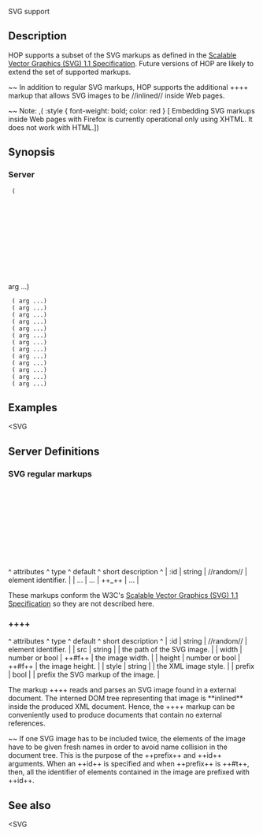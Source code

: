 <doc> SVG support

== Description ==

HOP supports a subset of the SVG markups as defined in the
[[http://www.w3.org/TR/SVG11/|Scalable Vector Graphics (SVG) 1.1 Specification]].
Future versions of HOP are likely to extend the set of supported
markups.

~~ In addition to regular SVG markups, HOP supports the additional
++<SVG:IMG>++ markup that allows SVG images to be //inlined// inside
Web pages.

~~ Note: ,(<SPAN> :style { font-weight: bold; color: red } [
Embedding SVG markups inside Web pages with Firefox is currently 
operational only using XHTML. It does not work with HTML.])

== Synopsis ==

=== Server ===

  (<SVG> arg ...)
  (<SVG:G> arg ...)
  (<SVG:DEFS> arg ...)
  (<SVG:RECT> arg ...)
  (<SVG:CIRCLE> arg ...)
  (<SVG:ELLIPSE> arg ...)
  (<SVG:LINE> arg ...)
  (<SVG:POLYLINE> arg ...)
  (<SVG:POLYGON> arg ...)
  (<SVG:TEXT> arg ...)
  (<SVG:TSPAN> arg ...)
  (<SVG:TREF> arg ...)
  (<SVG:TEXTPATH> arg ...)
  (<SVG:IMG> arg ...)


== Examples ==

<example><SVG</example>

== Server Definitions ==
<server>

=== SVG regular markups ===
<markup> <SVG>
<markup> <SVG:G>
<markup> <SVG:DEFS>
<markup> <SVG:RECT>
<markup> <SVG:CIRCLE>
<markup> <SVG:ELLIPSE>
<markup> <SVG:LINE>
<markup> <SVG:POLYLINE>
<markup> <SVG:POLYGON>
<markup> <SVG:TEXT>
<markup> <SVG:TSPAN>
<markup> <SVG:TREF>
<markup> <SVG:TEXTPATH>

<arguments>
^  attributes   ^   type    ^   default    ^  short description          ^
| :id           |  string   |  //random//  | element identifier.         | 
| ...           |  ...      |   ++_++      | ...                         |
</arguments>

These markups conform the W3C's [[[http://www.w3.org/TR/SVG11/|Scalable Vector Graphics (SVG) 1.1 Specification]] so they are not described here.

</markup>
</markup>
</markup>
</markup>
</markup>
</markup>
</markup>
</markup>
</markup>
</markup>
</markup>
</markup>
</markup>

=== ++<SVG:IMG>++ ===
<markup> <SVG:IMG>

<arguments>
^  attributes   ^   type    ^   default        ^  short description          ^
| :id           |  string   |  //random//      | element identifier.         | 
| src           |  string         |            | the path of the SVG image.  |
| width         |  number or bool |   ++#f++   | the image width.            |
| height        |  number or bool |   ++#f++   | the image height.           |
| style         |  string         |            | the XML image style.        |
| prefix        |  bool           |            | prefix the SVG markup of the image.  |
</arguments>

The markup ++<SVG:IMG>++ reads and parses an SVG image found in a external
document. The interned DOM tree representing that image is **inlined** inside
the produced XML document. Hence, the ++<SVG:IMG>++ markup can be conveniently
used to produce documents that contain no external references.

~~ If one SVG image has to be included twice, the elements of the image
have to be given fresh names in order to avoid name collision in the document
tree. This is the purpose of the ++prefix++ and ++id++ arguments. When an
++id++ is specified and when ++prefix++ is ++#t++, then, all the identifier
of elements contained in the image are prefixed with ++id++.

<server>

== See also ==
<see-also><SVG</see-also>

</doc>
